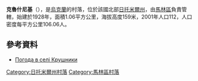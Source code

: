 {{coord|50|48|18|N|29|4|29|E|scale:30000|display=title}}

'''克魯什尼基'''（{{lang-uk|Крушники}}），是[[烏克蘭|烏克蘭]]的村落，位於該國北部[[日托米爾州|日托米爾州]]，由[[馬林區|馬林區]]負責管轄，始建於1928年，面積1.06平方公里，海拔高度159米，2001年人口112，人口密度每平方公里106.06人。

==參考資料== 
* [http://weather.in.ua/ua/zhitomirskaja/12554 Погода в селі Крушники] {{Wayback|url=http://weather.in.ua/ua/zhitomirskaja/12554 |date=20111219131243 }}

{{DEFAULTSORT:Крушники}}
[[Category:日托米爾州村落|Category:日托米爾州村落]]
[[Category:馬林區村落|Category:馬林區村落]]


{{Zhytomyr-geo-stub}}